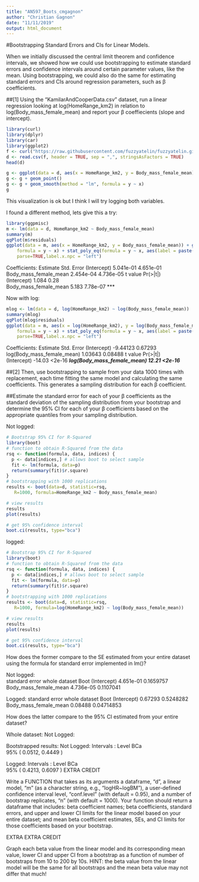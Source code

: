 ```yaml
---
title: "AN597_Boots_cmgagnon"
author: "Christian Gagnon"
date: "11/11/2019"
output: html_document
---
```


#Bootstrapping Standard Errors and CIs for Linear Models.

When we initially discussed the central limit theorem and confidence intervals, we showed how we could use bootstrapping to estimate standard errors and confidence intervals around certain parameter values, like the mean. Using bootstrapping, we could also do the same for estimating standard errors and CIs around regression parameters, such as β coefficients.

##[1] Using the “KamilarAndCooperData.csv” dataset, run a linear regression looking at log(HomeRange_km2) in relation to log(Body_mass_female_mean) and report your β coeffiecients (slope and intercept).

```r
library(curl)
library(dplyr)
library(car)
library(ggplot2)
f <- curl("https://raw.githubusercontent.com/fuzzyatelin/fuzzyatelin.github.io/master/AN597_Fall19/KamilarAndCooperData.csv")
d <- read.csv(f, header = TRUE, sep = ",", stringsAsFactors = TRUE)
head(d)
```

```r
g <- ggplot(data = d, aes(x = HomeRange_km2, y = Body_mass_female_mean))
g <- g + geom_point()
g <- g + geom_smooth(method = "lm", formula = y ~ x)
g
```
This visualization is ok but I think I will try logging both variables.

I found a different method, lets give this a try:
```r
library(ggpmisc)
m <- lm(data = d, HomeRange_km2 ~ Body_mass_female_mean)
summary(m)
qqPlot(m$residuals)
ggplot(data = m, aes(x = HomeRange_km2, y = Body_mass_female_mean)) + ggtitle("HomeRange_km2 ~ Body_mass_female_mean") + geom_point() + geom_smooth(method = "lm", 
    formula = y ~ x) + stat_poly_eq(formula = y ~ x, aes(label = paste(..eq.label.., ..rr.label.., sep = "~~~")), 
    parse=TRUE,label.x.npc = "left")
```
Coefficients:
                       Estimate Std. Error
(Intercept)           5.041e-01  4.651e-01
Body_mass_female_mean 2.454e-04  4.736e-05
                      t value Pr(>|t|)    
(Intercept)             1.084     0.28    
Body_mass_female_mean   5.183 7.78e-07 ***

Now with log:
```r
mlog <- lm(data = d, log(HomeRange_km2) ~ log(Body_mass_female_mean))
summary(mlog)
qqPlot(mlog$residuals)
ggplot(data = m, aes(x = log(HomeRange_km2), y = log(Body_mass_female_mean))) + ggtitle("log(HomeRange_km2) ~ log(Body_mass_female_mean)") + geom_point() + geom_smooth(method = "lm", 
    formula = y ~ x) + stat_poly_eq(formula = y ~ x, aes(label = paste(..eq.label.., ..rr.label.., sep = "~~~")), 
    parse=TRUE,label.x.npc = "left")
```

Coefficients:
                           Estimate Std. Error
(Intercept)                -9.44123    0.67293
log(Body_mass_female_mean)  1.03643    0.08488
                           t value Pr(>|t|)    
(Intercept)                 -14.03   <2e-16 ***
log(Body_mass_female_mean)   12.21   <2e-16 ***


##[2] Then, use bootstrapping to sample from your data 1000 times with replacement, each time fitting the same model and calculating the same coefficients. This generates a sampling distribution for each β coefficient.

##Estimate the standard error for each of your β coefficients as the standard deviation of the sampling distribution from your bootstrap and determine the 95% CI for each of your β coefficients based on the appropriate quantiles from your sampling distribution.

Not logged:
```r
# Bootstrap 95% CI for R-Squared
library(boot)
# function to obtain R-Squared from the data
rsq <- function(formula, data, indices) {
  p <- data[indices,] # allows boot to select sample
  fit <- lm(formula, data=p)
  return(summary(fit)$r.square)
}
# bootstrapping with 1000 replications
results <- boot(data=d, statistic=rsq,
   R=1000, formula=HomeRange_km2 ~ Body_mass_female_mean)

# view results
results
plot(results)

# get 95% confidence interval
boot.ci(results, type="bca")
```

logged:
```r
# Bootstrap 95% CI for R-Squared
library(boot)
# function to obtain R-Squared from the data
rsq <- function(formula, data, indices) {
  p <- data[indices,] # allows boot to select sample
  fit <- lm(formula, data=p)
  return(summary(fit)$r.square)
}
# bootstrapping with 1000 replications
results <- boot(data=d, statistic=rsq,
   R=1000, formula=log(HomeRange_km2) ~ log(Body_mass_female_mean))

# view results
results
plot(results)

# get 95% confidence interval
boot.ci(results, type="bca")
```

How does the former compare to the SE estimated from your entire dataset using the formula for standard error implemented in lm()?

Not logged:                   
                              standard error
                       whole dataset     Boot
(Intercept)             4.651e-01       0.1659757
Body_mass_female_mean   4.736e-05       0.1107041

Logged:
                              standard error
                       whole dataset     Boot
(Intercept)             0.67293       0.5248282
Body_mass_female_mean   0.08488       0.04714853

How does the latter compare to the 95% CI estimated from your entire dataset?

Whole dataset:
Not Logged:

Bootstrapped results:
Not Logged:
Intervals : 
Level       BCa          
95%   ( 0.0512,  0.4449 ) 

Logged:
Intervals : 
Level       BCa          
95%   ( 0.4213,  0.6097 )
EXTRA CREDIT

Write a FUNCTION that takes as its arguments a dataframe, “d”, a linear model, “m” (as a character string, e.g., “logHR~logBM”), a user-defined confidence interval level, “conf.level” (with default = 0.95), and a number of bootstrap replicates, “n” (with default = 1000). Your function should return a dataframe that includes: beta coefficient names; beta coefficients, standard errors, and upper and lower CI limits for the linear model based on your entire dataset; and mean beta coefficient estimates, SEs, and CI limits for those coefficients based on your bootstrap.

EXTRA EXTRA CREDIT

Graph each beta value from the linear model and its corresponding mean value, lower CI and upper CI from a bootstrap as a function of number of bootstraps from 10 to 200 by 10s. HINT: the beta value from the linear model will be the same for all bootstraps and the mean beta value may not differ that much!